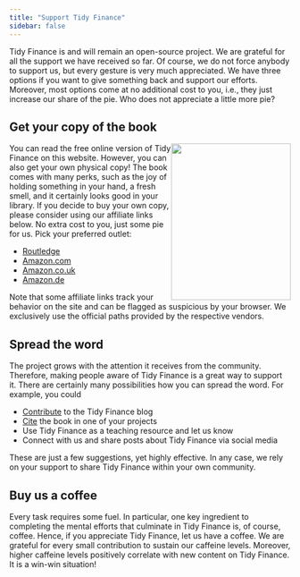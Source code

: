```yaml
---
title: "Support Tidy Finance"
sidebar: false
---
```


Tidy Finance is and will remain an open-source project. We are grateful for all the support we have received so far. Of course, we do not force anybody to support us, but every gesture is very much appreciated. We have three options if you want to give something back and support our efforts. Moreover, most options come at no additional cost to you, i.e., they just increase our share of the pie. Who does not appreciate a little more pie?

## Get your copy of the book

<a href="https://www.jdoqocy.com/click-100765519-14339043?url=https%3A%2F%2Fwww.routledge.com%2FTidy-Finance-with-R%2FVoigt-Weiss-Scheuch%2Fp%2Fbook%2F9781032389349"><img src="images/cover_book.jpg" style="float:right" width="214" height="280"/></a>

You can read the free online version of Tidy Finance on this website. However, you can also get your own physical copy! The book comes with many perks, such as the joy of holding something in your hand, a fresh smell, and it certainly looks good in your library. If you decide to buy your own copy, please consider using our affiliate links below. No extra cost to you, just some pie for us. Pick your preferred outlet:

-   [Routledge](https://www.jdoqocy.com/click-100765519-14339043?url=https%3A%2F%2Fwww.routledge.com%2FTidy-Finance-with-R%2FVoigt-Weiss-Scheuch%2Fp%2Fbook%2F9781032389349)
-   [Amazon.com](https://amzn.to/3ERQbOM)
-   [Amazon.co.uk](https://amzn.to/3y7rxpF)
-   [Amazon.de](https://amzn.to/3E3fRb6)

Note that some affiliate links track your behavior on the site and can be flagged as suspicious by your browser. We exclusively use the official paths provided by the respective vendors.

## Spread the word

The project grows with the attention it receives from the community. Therefore, making people aware of Tidy Finance is a great way to support it. There are certainly many possibilities how you can spread the word. For example, you could

- [Contribute](contribute.qmd) to the Tidy Finance blog
- [Cite](index.qmd#license) the book in one of your projects
- Use Tidy Finance as a teaching resource and let us know
- Connect with us and share posts about Tidy Finance via social media

These are just a few suggestions, yet highly effective. In any case, we rely on your support to share Tidy Finance within your own community.

## Buy us a coffee

Every task requires some fuel. In particular, one key ingredient to completing the mental efforts that culminate in Tidy Finance is, of course, coffee. Hence, if you appreciate Tidy Finance, let us have a coffee. We are grateful for every small contribution to sustain our caffeine levels. Moreover, higher caffeine levels positively correlate with new content on Tidy Finance. It is a win-win situation!

```{=html}
<script type="text/javascript" src="https://cdnjs.buymeacoffee.com/1.0.0/button.prod.min.js" data-name="bmc-button" data-slug="tidyfinance" data-color="#3b9ab2" data-emoji="" data-font="Cookie" data-text="Support us with a coffee" data-outline-color="#ffffff" data-font-color="#ffffff" data-coffee-color="#e1af00" ></script>
```
